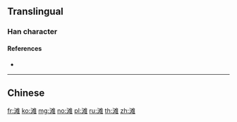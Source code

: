 {{character info/new}}
{{also|灘}}
==Translingual==

===Han character===
{{Han char|rn=85|rad=水|as=10|sn=13|four=|canj=EEOG|ids=⿰氵难}}

====References====
* {{Han ref|kx=0643.241|hdz=31711.060|uh=6EE9|ud=28393}}

----

==Chinese==
{{zh-see|灘}}

[[fr:滩]]
[[ko:滩]]
[[mg:滩]]
[[no:滩]]
[[pl:滩]]
[[ru:滩]]
[[th:滩]]
[[zh:滩]]